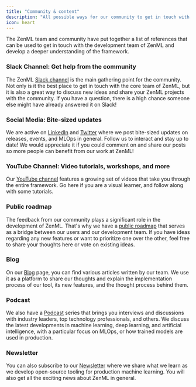 ```yaml
---
title: "Community & content"
description: "All possible ways for our community to get in touch with ZenML."
icon: heart
---
```


The ZenML team and community have put together a list of references that can be used to get in touch with the development team of ZenML and develop a deeper understanding of the framework.

### Slack Channel: Get help from the community

The ZenML [Slack channel](https://zenml.io/slack) is the main gathering point for the community. Not only is it the best place to get in touch with the core team of ZenML, but it is also a great way to discuss new ideas and share your ZenML projects with the community. If you have a question, there is a high chance someone else might have already answered it on Slack!

### Social Media: Bite-sized updates

We are active on [LinkedIn](https://www.linkedin.com/company/zenml) and [Twitter](https://twitter.com/zenml%5Fio) where we post bite-sized updates on releases, events, and MLOps in general. Follow us to interact and stay up to date! We would appreciate it if you could comment on and share our posts so more people can benefit from our work at ZenML!

### YouTube Channel: Video tutorials, workshops, and more

Our [YouTube channel](https://www.youtube.com/c/ZenML) features a growing set of videos that take you through the entire framework. Go here if you are a visual learner, and follow along with some tutorials.

### Public roadmap

The feedback from our community plays a significant role in the development of ZenML. That's why we have a [public roadmap](https://zenml.io/roadmap) that serves as a bridge between our users and our development team. If you have ideas regarding any new features or want to prioritize one over the other, feel free to share your thoughts here or vote on existing ideas.

### Blog

On our [Blog](https://zenml.io/blog/) page, you can find various articles written by our team. We use it as a platform to share our thoughts and explain the implementation process of our tool, its new features, and the thought process behind them.

### Podcast

We also have a [Podcast](https://podcast.zenml.io/) series that brings you interviews and discussions with industry leaders, top technology professionals, and others. We discuss the latest developments in machine learning, deep learning, and artificial intelligence, with a particular focus on MLOps, or how trained models are used in production.

### Newsletter

You can also subscribe to our [Newsletter](https://zenml.io/newsletter-signup) where we share what we learn as we develop open-source tooling for production machine learning. You will also get all the exciting news about ZenML in general.

